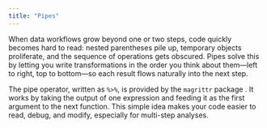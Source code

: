 ```yaml
---
title: "Pipes"
---
```


When data workflows grow beyond one or two steps, code quickly becomes hard to read: nested parentheses pile up, temporary objects proliferate, and the sequence of operations gets obscured. Pipes solve this by letting you write transformations in the order you think about them—left to right, top to bottom—so each result flows naturally into the next step.

The pipe operator, written as `%>%`, is provided by the `magrittr` package . It works by taking the output of one expression and feeding it as the first argument to the next function. This simple idea makes your code easier to read, debug, and modify, especially for multi-step analyses.

